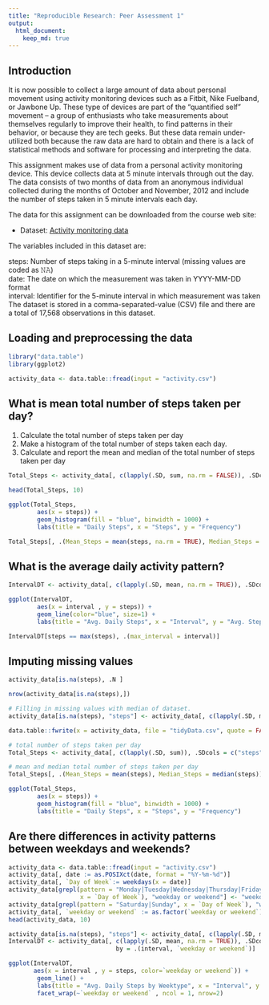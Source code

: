 ```yaml
---
title: "Reproducible Research: Peer Assessment 1"
output: 
  html_document:
    keep_md: true
---
```


## Introduction
It is now possible to collect a large amount of data about personal movement using activity monitoring devices such as a Fitbit, Nike Fuelband, or Jawbone Up. These type of devices are part of the “quantified self” movement – a group of enthusiasts who take measurements about themselves regularly to improve their health, to find patterns in their behavior, or because they are tech geeks. But these data remain under-utilized both because the raw data are hard to obtain and there is a lack of statistical methods and software for processing and interpreting the data.

This assignment makes use of data from a personal activity monitoring device. This device collects data at 5 minute intervals through out the day. The data consists of two months of data from an anonymous individual collected during the months of October and November, 2012 and include the number of steps taken in 5 minute intervals each day.

The data for this assignment can be downloaded from the course web site:

* Dataset: [Activity monitoring data](https://d396qusza40orc.cloudfront.net/repdata%2Fdata%2Factivity.zip)

The variables included in this dataset are:

steps: Number of steps taking in a 5-minute interval (missing values are coded as 𝙽𝙰) </br>
date: The date on which the measurement was taken in YYYY-MM-DD format </br>
interval: Identifier for the 5-minute interval in which measurement was taken </br>
The dataset is stored in a comma-separated-value (CSV) file and there are a total of 17,568 observations in this dataset.


## Loading and preprocessing the data
```r
library("data.table")
library(ggplot2)

activity_data <- data.table::fread(input = "activity.csv")
```

## What is mean total number of steps taken per day?
1. Calculate the total number of steps taken per day
2. Make a histogram of the total number of steps taken each day.
3. Calculate and report the mean and median of the total number of steps taken per day

```r
Total_Steps <- activity_data[, c(lapply(.SD, sum, na.rm = FALSE)), .SDcols = c("steps"), by = .(date)]

head(Total_Steps, 10)

ggplot(Total_Steps,
        aes(x = steps)) +
        geom_histogram(fill = "blue", binwidth = 1000) +
        labs(title = "Daily Steps", x = "Steps", y = "Frequency")

Total_Steps[, .(Mean_Steps = mean(steps, na.rm = TRUE), Median_Steps = median(steps, na.rm = TRUE))]
```

## What is the average daily activity pattern?

```r
IntervalDT <- activity_data[, c(lapply(.SD, mean, na.rm = TRUE)), .SDcols = c("steps"), by = .(interval)]

ggplot(IntervalDT,
        aes(x = interval , y = steps)) +
        geom_line(color="blue", size=1) +
        labs(title = "Avg. Daily Steps", x = "Interval", y = "Avg. Steps per day")

IntervalDT[steps == max(steps), .(max_interval = interval)]
```

## Imputing missing values

```r
activity_data[is.na(steps), .N ]

nrow(activity_data[is.na(steps),])

# Filling in missing values with median of dataset.
activity_data[is.na(steps), "steps"] <- activity_data[, c(lapply(.SD, median, na.rm = TRUE)), .SDcols = c("steps")]

data.table::fwrite(x = activity_data, file = "tidyData.csv", quote = FALSE)

# total number of steps taken per day
Total_Steps <- activity_data[, c(lapply(.SD, sum)), .SDcols = c("steps"), by = .(date)]

# mean and median total number of steps taken per day
Total_Steps[, .(Mean_Steps = mean(steps), Median_Steps = median(steps))]

ggplot(Total_Steps,
        aes(x = steps)) +
        geom_histogram(fill = "blue", binwidth = 1000) +
        labs(title = "Daily Steps", x = "Steps", y = "Frequency")
```

## Are there differences in activity patterns between weekdays and weekends?

```r
activity_data <- data.table::fread(input = "activity.csv")
activity_data[, date := as.POSIXct(date, format = "%Y-%m-%d")]
activity_data[, `Day of Week`:= weekdays(x = date)]
activity_data[grepl(pattern = "Monday|Tuesday|Wednesday|Thursday|Friday",
                    x = `Day of Week`), "weekday or weekend"] <- "weekday"
activity_data[grepl(pattern = "Saturday|Sunday", x = `Day of Week`), "weekday or weekend"] <- "weekend"
activity_data[, `weekday or weekend` := as.factor(`weekday or weekend`)]
head(activity_data, 10)

activity_data[is.na(steps), "steps"] <- activity_data[, c(lapply(.SD, median, na.rm = TRUE)), .SDcols = c("steps")]
IntervalDT <- activity_data[, c(lapply(.SD, mean, na.rm = TRUE)), .SDcols = c("steps"),
                              by = .(interval, `weekday or weekend`)]

ggplot(IntervalDT,
       aes(x = interval , y = steps, color=`weekday or weekend`)) +
        geom_line() +
        labs(title = "Avg. Daily Steps by Weektype", x = "Interval", y = "No. of Steps") +
        facet_wrap(~`weekday or weekend` , ncol = 1, nrow=2)
```
